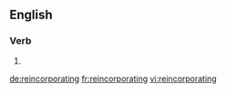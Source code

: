 ==English==

===Verb===
{{head|en|present participle}}

# {{present participle of|reincorporate|lang=en}}

[[de:reincorporating]]
[[fr:reincorporating]]
[[vi:reincorporating]]